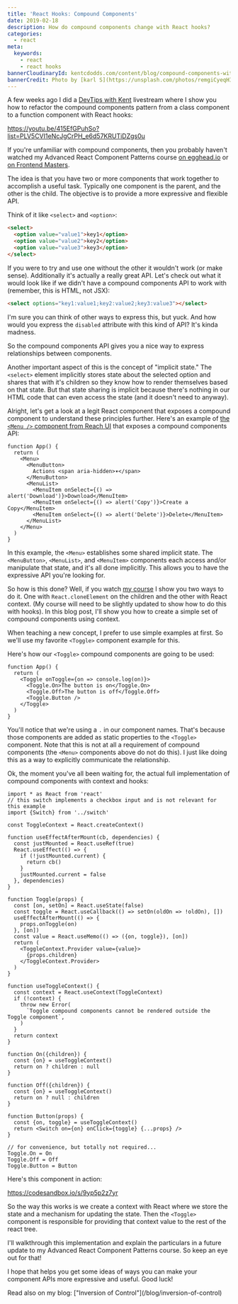 ```yaml
---
title: 'React Hooks: Compound Components'
date: 2019-02-18
description: How do compound components change with React hooks?
categories:
  - react
meta:
  keywords:
    - react
    - react hooks
bannerCloudinaryId: kentcdodds.com/content/blog/compound-components-with-react-hooks/banner
bannerCredit: Photo by [karl S](https://unsplash.com/photos/remgiCyeqHI)
---
```


A few weeks ago I did a [DevTips with Kent](https://kcd.im/devtips) livestream
where I show you how to refactor the compound components pattern from a class
component to a function component with React hooks:

https://youtu.be/415EfGPuhSo?list=PLV5CVI1eNcJgCrPH_e6d57KRUTiDZgs0u

If you're unfamiliar with compound components, then you probably haven't watched
my Advanced React Component Patterns course
[on egghead.io](http://kcd.im/advanced-react) or
[on Frontend Masters](https://frontendmasters.com/courses/advanced-react-patterns).

The idea is that you have two or more components that work together to
accomplish a useful task. Typically one component is the parent, and the other
is the child. The objective is to provide a more expressive and flexible API.

Think of it like `<select>` and `<option>`:

```html
<select>
  <option value="value1">key1</option>
  <option value="value2">key2</option>
  <option value="value3">key3</option>
</select>
```

If you were to try and use one without the other it wouldn't work (or make
sense). Additionally it's actually a really great API. Let's check out what it
would look like if we didn't have a compound components API to work with
(remember, this is HTML, not JSX):

```html
<select options="key1:value1;key2:value2;key3:value3"></select>
```

I'm sure you can think of other ways to express this, but yuck. And how would
you express the `disabled` attribute with this kind of API? It's kinda madness.

So the compound components API gives you a nice way to express relationships
between components.

Another important aspect of this is the concept of "implicit state." The
`<select>` element implicitly stores state about the selected option and shares
that with it's children so they know how to render themselves based on that
state. But that state sharing is implicit because there's nothing in our HTML
code that can even access the state (and it doesn't need to anyway).

Alright, let's get a look at a legit React component that exposes a compound
component to understand these principles further. Here's an example of
[the `<Menu />` component from Reach UI](https://ui.reach.tech/menu-button) that
exposes a compound components API:

```tsx
function App() {
  return (
    <Menu>
      <MenuButton>
        Actions <span aria-hidden>▾</span>
      </MenuButton>
      <MenuList>
        <MenuItem onSelect={() => alert('Download')}>Download</MenuItem>
        <MenuItem onSelect={() => alert('Copy')}>Create a Copy</MenuItem>
        <MenuItem onSelect={() => alert('Delete')}>Delete</MenuItem>
      </MenuList>
    </Menu>
  )
}
```

In this example, the `<Menu>` establishes some shared implicit state. The
`<MenuButton>`, `<MenuList>`, and `<MenuItem>` components each access and/or
manipulate that state, and it's all done implicitly. This allows you to have the
expressive API you're looking for.

So how is this done? Well, if you watch
[my course](https://kcd.im/advanced-react) I show you two ways to do it. One
with `React.cloneElement` on the children and the other with React context. (My
course will need to be slightly updated to show how to do this with hooks). In
this blog post, I'll show you how to create a simple set of compound components
using context.

When teaching a new concept, I prefer to use simple examples at first. So we'll
use my favorite `<Toggle>` component example for this.

Here's how our `<Toggle>` compound components are going to be used:

```tsx
function App() {
  return (
    <Toggle onToggle={on => console.log(on)}>
      <Toggle.On>The button is on</Toggle.On>
      <Toggle.Off>The button is off</Toggle.Off>
      <Toggle.Button />
    </Toggle>
  )
}
```

You'll notice that we're using a `.` in our component names. That's because
those components are added as static properties to the `<Toggle>` component.
Note that this is not at all a requirement of compound components (the `<Menu>`
components above do not do this). I just like doing this as a way to explicitly
communicate the relationship.

Ok, the moment you've all been waiting for, the actual full implementation of
compound components with context and hooks:

```tsx
import * as React from 'react'
// this switch implements a checkbox input and is not relevant for this example
import {Switch} from '../switch'

const ToggleContext = React.createContext()

function useEffectAfterMount(cb, dependencies) {
  const justMounted = React.useRef(true)
  React.useEffect(() => {
    if (!justMounted.current) {
      return cb()
    }
    justMounted.current = false
  }, dependencies)
}

function Toggle(props) {
  const [on, setOn] = React.useState(false)
  const toggle = React.useCallback(() => setOn(oldOn => !oldOn), [])
  useEffectAfterMount(() => {
    props.onToggle(on)
  }, [on])
  const value = React.useMemo(() => ({on, toggle}), [on])
  return (
    <ToggleContext.Provider value={value}>
      {props.children}
    </ToggleContext.Provider>
  )
}

function useToggleContext() {
  const context = React.useContext(ToggleContext)
  if (!context) {
    throw new Error(
      `Toggle compound components cannot be rendered outside the Toggle component`,
    )
  }
  return context
}

function On({children}) {
  const {on} = useToggleContext()
  return on ? children : null
}

function Off({children}) {
  const {on} = useToggleContext()
  return on ? null : children
}

function Button(props) {
  const {on, toggle} = useToggleContext()
  return <Switch on={on} onClick={toggle} {...props} />
}

// for convenience, but totally not required...
Toggle.On = On
Toggle.Off = Off
Toggle.Button = Button
```

Here's this component in action:

https://codesandbox.io/s/9yp5p2z7yr

So the way this works is we create a context with React where we store the state
and a mechanism for updating the state. Then the `<Toggle>` component is
responsible for providing that context value to the rest of the react tree.

I'll walkthrough this implementation and explain the particulars in a future
update to my Advanced React Component Patterns course. So keep an eye out for
that!

I hope that helps you get some ideas of ways you can make your component APIs
more expressive and useful. Good luck!

<callout-info>
  Read also on my blog: ["Inversion of Control"](/blog/inversion-of-control)
</callout-info>
